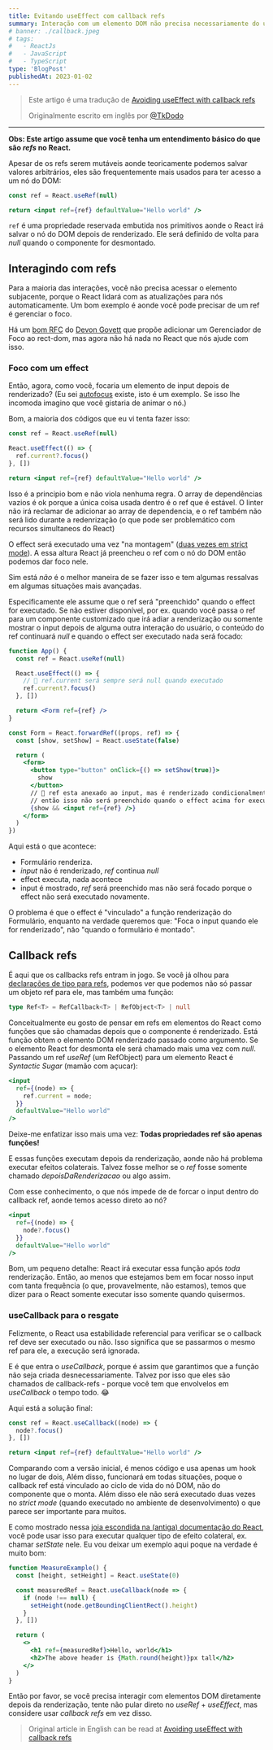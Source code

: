 ---
title: Evitando useEffect com callback refs
summary: Interação com um elemento DOM não precisa necessariamente do useEffect
# banner: ./callback.jpeg
# tags:
#   - ReactJs
#   - JavaScript
#   - TypeScript
type: 'BlogPost'
publishedAt: 2023-01-02
---

> Este artigo é uma tradução de [Avoiding useEffect with callback refs](https://tkdodo.eu/blog/avoiding-use-effect-with-callback-refs)
>
> Originalmente escrito em inglês por [@TkDodo](https://github.com/TkDodo)

---

**Obs: Este artigo assume que você tenha um entendimento básico do que são _refs_ no React.**

Apesar de os refs serem mutáveis aonde teoricamente podemos salvar valores arbitrários, eles são frequentemente mais usados para ter acesso a um nó do DOM:

```jsx
const ref = React.useRef(null)

return <input ref={ref} defaultValue="Hello world" />
```

`ref` é uma propriedade reservada embutida nos primitivos aonde o React irá salvar o nó do DOM depois de renderizado. Ele será definido de volta para _null_ quando o componente for desmontado.

## Interagindo com refs

Para a maioria das interações, você não precisa acessar o elemento subjacente, porque o React lidará com as atualizações para nós automaticamente. Um bom exemplo é aonde você pode precisar de um ref é gerenciar o foco.

Há um [bom RFC](https://github.com/devongovett/rfcs-1/blob/patch-1/text/2019-focus-management.md) do [Devon Govett](https://twitter.com/devongovett) que propõe adicionar um Gerenciador de Foco ao rect-dom, mas agora não há nada no React que nós ajude com isso.

### Foco com um effect

Então, agora, como você, focaria um elemento de input depois de renderizado? (Eu sei [autofocus](https://developer.mozilla.org/en-US/docs/Web/HTML/Global_attributes/autofocus) existe, isto é um exemplo. Se isso lhe incomoda imagino que você gistaria de animar o nó.)

Bom, a maioria dos códigos que eu vi tenta fazer isso:

```jsx
const ref = React.useRef(null)

React.useEffect(() => {
  ref.current?.focus()
}, [])

return <input ref={ref} defaultValue="Hello world" />
```

Isso é a principio bom e não viola nenhuma regra. O array de dependências vazios é ok porque a única coisa usada dentro é o ref que é estável. O linter não irá reclamar de adicionar ao array de dependencia, e o ref também não será lido durante a redenrização (o que pode ser problemático com recursos simultaneos do React)

O effect será executado uma vez "na montagem" ([duas vezes em strict mode](https://pt-br.reactjs.org/docs/strict-mode.html#ensuring-reusable-state)). A essa altura React já preencheu o ref com o nó do DOM então podemos dar foco nele.

Sim está _não_ é o melhor maneira de se fazer isso e tem algumas ressalvas em algumas situações mais avançadas.

Especificamente ele assume que o ref será "preenchido" quando o effect for executado. Se não estiver disponível, por ex. quando você passa o ref para um componente customizado que irá adiar a renderização ou somente mostrar o input depois de alguma outra interação do usuário, o conteúdo do ref continuará _null_ e quando o effect ser executado nada será focado:

```jsx
function App() {
  const ref = React.useRef(null)

  React.useEffect(() => {
    // 🚨 ref.current será sempre será null quando executado
    ref.current?.focus()
  }, [])

  return <Form ref={ref} />
}

const Form = React.forwardRef((props, ref) => {
  const [show, setShow] = React.useState(false)

  return (
    <form>
      <button type="button" onClick={() => setShow(true)}>
        show
      </button>
      // 🧐 ref esta anexado ao input, mas é renderizado condicionalmente
      // então isso não será preenchido quando o effect acima for executar
      {show && <input ref={ref} />}
    </form>
  )
})
```
Aqui está o que acontece:

- Formulário renderiza.
- _input_ não é renderizado, _ref_ continua _null_
- effect executa, nada acontece
- input é mostrado, _ref_ será preenchido mas não será focado porque o effect não será executado novamente.

O problema é que o effect é "vinculado" a função renderização do Formulário, enquanto na verdade queremos que: "Foca o input quando ele for renderizado", não "quando o formulário é montado".

## Callback refs
É aqui que os callbacks refs entram in jogo. Se você já olhou para [declarações de tipo para refs](https://github.com/DefinitelyTyped/DefinitelyTyped/blob/fc9b16957473f81a1d708e6948b8d61e292aeb58/types/react/v17/index.d.ts#L85), podemos ver que podemos não só passar um objeto ref para ele, mas também uma função:

```ts
type Ref<T> = RefCallback<T> | RefObject<T> | null
```
Conceitualmente eu gosto de pensar em refs em elementos do React como funções que são chamadas depois que o componente é renderizado. Está função obtem o elemento DOM renderizado passado como argumento. Se o elemento React for desmonta ele será chamado mais uma vez com _null_.
Passando um ref  _useRef_ (um RefObject) para um elemento React é  _Syntactic Sugar_ (mamão com açucar):

```jsx
<input
  ref={(node) => {
    ref.current = node;
  }}
  defaultValue="Hello world"
/>
```
Deixe-me enfatizar isso mais uma vez:
**Todas propriedades ref são apenas funções!**

E essas funções executam depois da renderização, aonde não há problema executar efeitos colaterais. Talvez fosse melhor se o _ref_ fosse somente chamado _depoisDaRenderizacao_ ou algo assim.

Com esse conhecimento, o que nós impede de de forcar o input dentro do callback ref, aonde temos acesso direto ao nó?

```jsx
<input
  ref={(node) => {
    node?.focus()
  }}
  defaultValue="Hello world"
/>
```
Bom, um pequeno detalhe: React irá executar essa função após _toda_ renderização. Então, ao menos que estejamos bem em focar nosso input com tanta frequência (o que, provavelmente, não estamos), temos que dizer para o React somente executar isso somente quando quisermos. 

### useCallback para o resgate

Felizmente, o React usa estabilidade referencial para verificar se o callback ref deve ser executado ou não. Isso significa que se passarmos o mesmo ref para ele, a execução será ignorada.

E é que entra o _useCallback_, porque é assim que garantimos que a função não seja criada desnecessariamente. Talvez por isso que eles são chamados de callback-refs - porque você tem que envolvelos em _useCallback_ o tempo todo.  😂

Aqui está a solução final:

```jsx
const ref = React.useCallback((node) => {
  node?.focus()
}, [])

return <input ref={ref} defaultValue="Hello world" />
```

Comparando com a versão inicial, é menos código e usa apenas um hook no lugar de dois, Além disso, funcionará em todas situações, poque o callback ref está vinculado ao ciclo de vida do nó DOM, não do componente que o monta. Além disso ele não será executado duas vezes no _strict mode_ (quando executado no ambiente de desenvolvimento) o que parece ser importante para muitos.

E como mostrado nessa [joia escondida na (antiga) documentação do React](https://pt-br.reactjs.org/docs/hooks-faq.html#how-can-i-measure-a-dom-node), você pode usar isso para executar qualquer tipo de efeito colateral, ex. chamar _setState_ nele. Eu vou deixar um exemplo aqui poque na verdade é muito bom:

```jsx
function MeasureExample() {
  const [height, setHeight] = React.useState(0)

  const measuredRef = React.useCallback(node => {
    if (node !== null) {
      setHeight(node.getBoundingClientRect().height)
    }
  }, [])

  return (
    <>
      <h1 ref={measuredRef}>Hello, world</h1>
      <h2>The above header is {Math.round(height)}px tall</h2>
    </>
  )
}
```

Então por favor, se você precisa interagir com elementos DOM diretamente depois da renderização, tente não pular direto no _useRef_ + _useEffect_, mas considere usar _callback refs_ em vez disso.


> Original article in English can be read at [Avoiding useEffect with callback refs](https://tkdodo.eu/blog/avoiding-use-effect-with-callback-refs)
